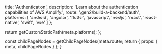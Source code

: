 
  title: 'Authentication',
  description: 'Learn about the authentication capabilities of AWS Amplify.',
  route: '/gen2/build-a-backend/auth',
  platforms: [
    'android',
    'angular',
    'flutter',
    'javascript',
    'nextjs',
    'react',
    'react-native',
    'swift',
    'vue'
  ]
};

  return getCustomStaticPath(meta.platforms);
};

  const childPageNodes = getChildPageNodes(meta.route);
  return {
    props: {
      meta,
      childPageNodes
    }
  };
}

<Overview childPageNodes={props.childPageNodes} />
